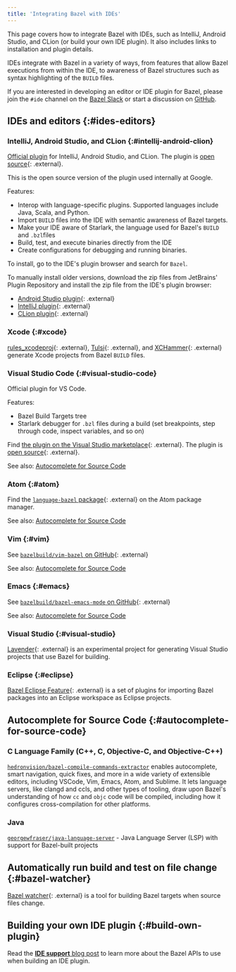 ```yaml
---
title: 'Integrating Bazel with IDEs'
---
```


This page covers how to integrate Bazel with IDEs, such as IntelliJ, Android
Studio, and CLion (or build your own IDE plugin). It also includes links to
installation and plugin details.

IDEs integrate with Bazel in a variety of ways, from features that allow Bazel
executions from within the IDE, to awareness of Bazel structures such as syntax
highlighting of the `BUILD` files.

If you are interested in developing an editor or IDE plugin for Bazel, please
join the `#ide` channel on the [Bazel Slack](https://slack.bazel.build) or start
a discussion on [GitHub](https://github.com/bazelbuild/bazel/discussions).

## IDEs and editors {:#ides-editors}

### IntelliJ, Android Studio, and CLion {:#intellij-android-clion}

[Official plugin](http://ij.bazel.build) for IntelliJ, Android Studio, and
CLion. The plugin is [open source](https://github.com/bazelbuild/intellij){: .external}.

This is the open source version of the plugin used internally at Google.

Features:

* Interop with language-specific plugins. Supported languages include Java,
  Scala, and Python.
* Import `BUILD` files into the IDE with semantic awareness of Bazel targets.
* Make your IDE aware of Starlark, the language used for Bazel's `BUILD` and
  `.bzl`files
* Build, test, and execute binaries directly from the IDE
* Create configurations for debugging and running binaries.

To install, go to the IDE's plugin browser and search for `Bazel`.

To manually install older versions, download the zip files from JetBrains'
Plugin Repository and install the zip file from the IDE's plugin browser:

*  [Android Studio
   plugin](https://plugins.jetbrains.com/plugin/9185-android-studio-with-bazel){: .external}
*  [IntelliJ
   plugin](https://plugins.jetbrains.com/plugin/8609-intellij-with-bazel){: .external}
*  [CLion plugin](https://plugins.jetbrains.com/plugin/9554-clion-with-bazel){: .external}

### Xcode {:#xcode}

[rules_xcodeproj](https://github.com/buildbuddy-io/rules_xcodeproj){: .external},
[Tulsi](https://tulsi.bazel.build){: .external}, and
[XCHammer](https://github.com/pinterest/xchammer){: .external} generate Xcode
projects from Bazel `BUILD` files.

### Visual Studio Code {:#visual-studio-code}

Official plugin for VS Code.

Features:

* Bazel Build Targets tree
* Starlark debugger for `.bzl` files during a build (set breakpoints, step
  through code, inspect variables, and so on)

Find [the plugin on the Visual Studio
marketplace](https://marketplace.visualstudio.com/items?itemName=BazelBuild.vscode-bazel){: .external}.
The plugin is [open source](https://github.com/bazelbuild/vscode-bazel){: .external}.

See also: [Autocomplete for Source Code](#autocomplete-for-source-code)

### Atom {:#atom}

Find the [`language-bazel` package](https://atom.io/packages/language-bazel){: .external}
on the Atom package manager.

See also: [Autocomplete for Source Code](#autocomplete-for-source-code)

### Vim {:#vim}

See [`bazelbuild/vim-bazel` on GitHub](https://github.com/bazelbuild/vim-bazel){: .external}

See also: [Autocomplete for Source Code](#autocomplete-for-source-code)

### Emacs {:#emacs}

See [`bazelbuild/bazel-emacs-mode` on
GitHub](https://github.com/bazelbuild/emacs-bazel-mode){: .external}

See also: [Autocomplete for Source Code](#autocomplete-for-source-code)

### Visual Studio {:#visual-studio}

[Lavender](https://github.com/tmandry/lavender){: .external} is an experimental project for
generating Visual Studio projects that use Bazel for building.

### Eclipse {:#eclipse}

[Bazel Eclipse Feature](https://github.com/salesforce/bazel-eclipse){: .external}
is a set of plugins for importing Bazel packages into an Eclipse workspace as
Eclipse projects.

## Autocomplete for Source Code {:#autocomplete-for-source-code}

### C Language Family (C++, C, Objective-C, and Objective-C++)

[`hedronvision/bazel-compile-commands-extractor`](https://github.com/hedronvision/bazel-compile-commands-extractor) enables autocomplete, smart navigation, quick fixes, and more in a wide variety of extensible editors, including VSCode, Vim, Emacs, Atom, and Sublime. It lets language servers, like clangd and ccls, and other types of tooling, draw upon Bazel's understanding of how `cc` and `objc` code will be compiled, including how it configures cross-compilation for other platforms.

### Java

[`georgewfraser/java-language-server`](https://github.com/georgewfraser/java-language-server) - Java Language Server (LSP) with support for Bazel-built projects

## Automatically run build and test on file change {:#bazel-watcher}

[Bazel watcher](https://github.com/bazelbuild/bazel-watcher){: .external} is a
tool for building Bazel targets when source files change.

## Building your own IDE plugin {:#build-own-plugin}

Read the [**IDE support** blog
post](https://blog.bazel.build/2016/06/10/ide-support.html) to learn more about
the Bazel APIs to use when building an IDE plugin.

